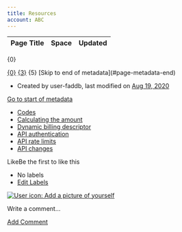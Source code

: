 ```yaml
---
title: Resources
account: ABC
---
```


<table class="aui"> <thead> <tr class="header"> <th class="search-result-title">Page Title</th> <th class="search-result-space">Space</th> <th class="search-result-date">Updated</th> </tr> </thead> </table> <p class="search-result-count">{0}</p> <tr class="search-result"> <td class="search-result-title"><a href="{1}" class="content-type-{2}"><span>{0}</span></a></td> <td class="search-result-space"><a class="space" href="/display/{4}/" title="{3}">{3}</a></td> <td class="search-result-date"><span class="date" title="{6}">{5}</span></td> </tr> [Skip to end of metadata](#page-metadata-end)

*   Created by user-faddb, last modified on [Aug 19, 2020](/pages/diffpagesbyversion.action?pageId=8487988&selectedPageVersions=1&selectedPageVersions=2 "Show changes")

[Go to start of metadata](#page-metadata-start)

*   [Codes](/display/x/Codes)
*   [Calculating the amount](/display/x/Calculating+the+amount)
*   [Dynamic billing descriptor](/display/x/Dynamic+billing+descriptor)
*   [API authentication](/display/x/API+authentication)
*   [API rate limits](/display/x/API+rate+limits)
*   [API changes](/display/x/API+changes)

  

LikeBe the first to like this

*   No labels
*   [Edit Labels](# "Edit Labels (Type 'l')")

[![User icon: Add a picture of yourself](/s/en_GB/7901/abf7b35644d5a5d1d7e4b0969a83e8eb2b569fb5/_/images/icons/profilepics/add_profile_pic.svg)](/users/profile/editmyprofilepicture.action)

Write a comment…

[Add Comment](/display/x/Resources?showComments=true&showCommentArea=true#addcomment)